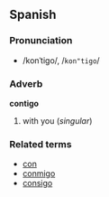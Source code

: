 == Spanish ==

=== Pronunciation ===
*/konˈtigo/, /<tt>kon"tigo</tt>/

=== Adverb ===
'''contigo'''

#with you (''singular'')

=== Related terms ===
*[[con#Spanish|con]]
*[[conmigo]]
*[[consigo]]